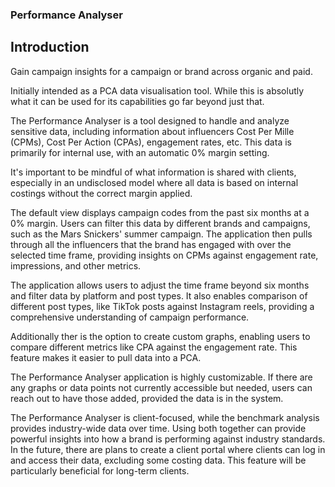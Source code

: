 ### Performance Analyser

## Introduction

Gain campaign insights for a campaign or brand across organic and paid.

Initially intended as a PCA data visualisation tool. While this is absolutly what it can be used for its capabilities go far beyond just that. 

The Performance Analyser is a tool designed to handle and analyze sensitive data, including information about influencers Cost Per Mille (CPMs), Cost Per Action (CPAs), engagement rates, etc. This data is primarily for internal use, with an automatic 0% margin setting.

It's important to be mindful of what information is shared with clients, especially in an undisclosed model where all data is based on internal costings without the correct margin applied.

The default view displays campaign codes from the past six months at a 0% margin. Users can filter this data by different brands and campaigns, such as the Mars Snickers' summer campaign. The application then pulls through all the influencers that the brand has engaged with over the selected time frame, providing insights on CPMs against engagement rate, impressions, and other metrics.

The application allows users to adjust the time frame beyond six months and filter data by platform and post types. It also enables comparison of different post types, like TikTok posts against Instagram reels, providing a comprehensive understanding of campaign performance.

Additionally ther is the option to create custom graphs, enabling users to compare different metrics like CPA against the engagement rate. This feature makes it easier to pull data into a PCA.

The Performance Analyser application is highly customizable. If there are any graphs or data points not currently accessible but needed, users can reach out to have those added, provided the data is in the system.

The Performance Analyser is client-focused, while the benchmark analysis provides industry-wide data over time. Using both together can provide powerful insights into how a brand is performing against industry standards. In the future, there are plans to create a client portal where clients can log in and access their data, excluding some costing data. This feature will be particularly beneficial for long-term clients.

